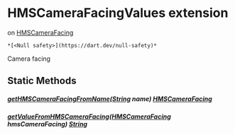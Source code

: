 # HMSCameraFacingValues extension

on [HMSCameraFacing](../enum_hms_camera_facing/HMSCameraFacing-class)

    *[<Null safety>](https://dart.dev/null-safety)*

<p>Camera facing</p>

## Static Methods

##### [getHMSCameraFacingFromName](../enum_hms_camera_facing/HMSCameraFacingValues/getHMSCameraFacingFromName)([String](https://api.flutter.dev/flutter/dart-core/String-class.html) name) [HMSCameraFacing](../enum_hms_camera_facing/HMSCameraFacing-class)

##### [getValueFromHMSCameraFacing](../enum_hms_camera_facing/HMSCameraFacingValues/getValueFromHMSCameraFacing)([HMSCameraFacing](../enum_hms_camera_facing/HMSCameraFacing-class) hmsCameraFacing) [String](https://api.flutter.dev/flutter/dart-core/String-class.html)
